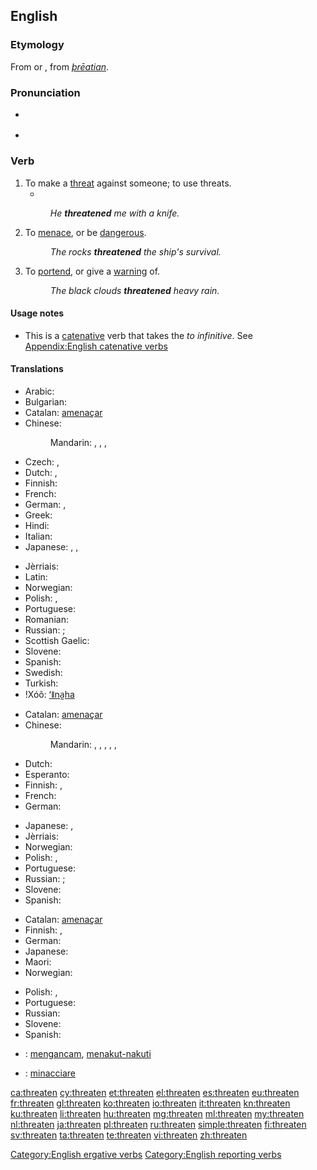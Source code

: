 ==English==

===Etymology===
From {{etyl|enm|en}} {{term|þreaten|lang=enm}} or {{term|þreten|lang=enm}}, from {{etyl|ang|en}} ''[[þreatian|þrēatian]]''.

===Pronunciation===
* {{a|UK}} {{IPA|/ˈθret.ən/}}
* {{audio|en-us-threaten.ogg|Audio (US)}}

===Verb===
{{en-verb}}

# To make a [[threat]] against someone; to use threats.
#* {{quote-book|year=1905|author=[[w:Emma Orczy|Baroness Emmuska Orczy]]
|title=[[w:The Case of Miss Elliott|The Hocussing of Cigarette]]
|chapter=2|url=http://openlibrary.org/works/OL8479084W
|passage=No one, however, would have anything to do with him, as Mr. Keeson's orders in those respects were very strict&thinsp;; he had often '''threatened''' any one of his ''employés'' with instant dismissal if he found him in company with one of these touts.}}
#: ''He '''threatened''' me with a knife.''
# To [[menace]], or be [[dangerous]].
#: ''The rocks '''threatened''' the ship's survival.''
# To [[portend]], or give a [[warning]] of.
#: ''The black clouds '''threatened''' heavy rain.''

====Usage notes====
* This is a [[catenative]] verb that takes the ''to infinitive''. See [[Appendix:English catenative verbs]]

====Translations====
{{trans-top|to make a threat against someone; to use threats}}
* Arabic: {{t|ar|هَدَّدَ|tr=haddada}}
* Bulgarian: {{t+|bg|заплашвам|tr=zaplášvam|sc=Cyrl}}
* Catalan: [[amenaçar]]
* Chinese:
*: Mandarin: {{t+|cmn|威脅|sc=Hani}}, {{t+|cmn|威胁|tr=wēixié|sc=Hani}}, {{t+|cmn|恐嚇|sc=Hani}}, {{t+|cmn|恐吓|tr=kǒnghè|sc=Hani}}
* Czech: {{t|cs|hrozit}}, {{t|cs|vyhrožovat}}
* Dutch: {{t+|nl|bedreigen}}, {{t+|nl|dreigen}}
* Finnish: {{t+|fi|uhata|sc=Cyrl}}
* French: {{t+|fr|menacer}}
* German: {{t+|de|drohen}}, {{t+|de|bedrohen}}
* Greek: {{t+|el|απειλώ|tr=apeiló}}
* Hindi: {{t|hi|धमकाना|tr=dhamkānā|sc=Deva}}
* Italian: {{t+|it|minacciare}}
* Japanese: {{t+|ja|脅す|tr=おどす, odosu}}, {{t|ja|脅迫|tr=きょうはくする, kyōhaku suru|alt=脅迫する}}, {{t+|ja|脅かす|tr=おどかす, odokasu, おびやかす, obiyakasu|sc=Jpan}}
{{trans-mid}}
* Jèrriais: {{t|roa-jer|m'nichi}}
* Latin: {{t|la|minor}}
* Norwegian: {{t+|no|true}}
* Polish: {{t+|pl|grozić}}, {{t+|pl|zagrażać}}
* Portuguese: {{t+|pt|ameaçar}}
* Romanian: {{t+|ro|amenința}}
* Russian: {{t+|ru|грозить|tr=grozítʹ}} {{impf}}; {{t+|ru|угрожать|tr=ugrožátʹ}} {{impf}}
* Scottish Gaelic: {{t|gd|maoidh}}
* Slovene: {{t+|sl|groziti}}
* Spanish: {{t+|es|amenazar}}
* Swedish: {{t+|sv|hota}}
* Turkish: {{t+|tr|gözünü korkutmak}}
* ǃXóõ: [[ʻǁna̰ha]]
{{trans-bottom}}

{{trans-top|to menace, or be dangerous}}
* Catalan: [[amenaçar]]
* Chinese:
*: Mandarin: {{t+|cmn|威脅|sc=Hani}}, {{t+|cmn|威胁|tr=wēixié|sc=Hani}}, {{t+|cmn|恐嚇|sc=Hani}}, {{t+|cmn|恐吓|tr=kǒnghè|sc=Hani}}, {{t+|cmn|危險|alt=有...危險|sc=Hani}}, {{t+|cmn|危险|tr=yǒu...wéixiǎn|alt=有...危险|sc=Hani}}
* Dutch: {{t+|nl|bedreigen}}
* Esperanto: {{t|eo|minaci}}
* Finnish: {{t+|fi|uhata|sc=Cyrl}}, {{t+|fi|vaarantaa|sc=Cyrl}}
* French: {{t+|fr|menacer}}
* German: {{t+|de|bedrohen}}
{{trans-mid}}
* Japanese: {{t+|ja|脅かす|tr=おどかす, odokasu, おびやかす, obiyakasu|sc=Jpan}}, {{t+|ja|威嚇|tr=いかくする, ikaku suru|alt=威嚇する}}
* Jèrriais: {{t|roa-jer|m'nichi}}
* Norwegian: {{t+|no|true}}
* Polish: {{t+|pl|grozić}}, {{t+|pl|zagrażać}}
* Portuguese: {{t+|pt|ameaçar}}
* Russian: {{t+|ru|грозить|tr=grozítʹ}} {{impf}}; {{t+|ru|угрожать|tr=ugrožátʹ}} {{impf}}
* Slovene: {{t+|sl|groziti}}
* Spanish: {{t+|es|amenazar}}
{{trans-bottom}}

{{trans-top|to portend, or give a warning}}
* Catalan: [[amenaçar]]
* Finnish: {{t+|fi|enteillä|sc=Cyrl}}, {{t+|fi|uhata|sc=Cyrl}}
* German: {{t|de|androhen}}
* Japanese: {{t+|ja|威嚇|tr=いかくする, ikaku suru|alt=威嚇する}}
* Maori: {{t|mi|kapatau}}
* Norwegian: {{t+|no|true}}
{{trans-mid}}
* Polish: {{t+|pl|grozić}}, {{t+|pl|zagrażać}}
* Portuguese: {{t+|pt|ameaçar}}
* Russian: {{t+|ru|предвещать|tr=predveščátʹ}} {{impf}}
* Slovene: {{t+|sl|groziti}}
* Spanish: {{t+|es|amenazar}}
{{trans-bottom}}

{{checktrans-top}}
* {{ttbc|id}}: [[ancam|mengancam]], [[takut|menakut-nakuti]]
* {{ttbc|it}}: [[minacciare]]
{{trans-bottom}}

[[Category:English ergative verbs]]
[[Category:English reporting verbs]]

[[ca:threaten]]
[[cy:threaten]]
[[et:threaten]]
[[el:threaten]]
[[es:threaten]]
[[eu:threaten]]
[[fr:threaten]]
[[gl:threaten]]
[[ko:threaten]]
[[io:threaten]]
[[it:threaten]]
[[kn:threaten]]
[[ku:threaten]]
[[li:threaten]]
[[hu:threaten]]
[[mg:threaten]]
[[ml:threaten]]
[[my:threaten]]
[[nl:threaten]]
[[ja:threaten]]
[[pl:threaten]]
[[ru:threaten]]
[[simple:threaten]]
[[fi:threaten]]
[[sv:threaten]]
[[ta:threaten]]
[[te:threaten]]
[[vi:threaten]]
[[zh:threaten]]